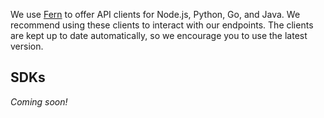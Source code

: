 We use [Fern](www.buildwithfern.com) to offer API clients for Node.js, Python, Go, and Java.
We recommend using these clients to interact with our endpoints.
The clients are kept up to date automatically, so we encourage you to use the latest version.

## SDKs

*Coming soon!*

<Cards>
  <Card
    title="Node.js/TypeScript - WIP"
    icon="fa-brands fa-node"
    href="https://github.com/imartinez/privateGPT-typescript"
  />
  <Card
    title="Python - Ready!"
    icon="fa-brands fa-python"
    href="https://github.com/imartinez/pgpt_python"
  />
  <br />
</Cards>

<br />

<Cards>
  <Card
    title="Java - WIP"
    icon="fa-brands fa-java"
    href="https://github.com/imartinez/privateGPT-java"
  />
  <Card
    title="Go - WIP"
    icon="fa-brands fa-golang"
    href="https://github.com/imartinez/privateGPT-go"
  />
</Cards>

<br />

